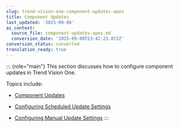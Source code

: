 ```yaml
---
slug: trend-vision-one-component-updates-apex
title: Component Updates
last_updated: '2025-09-08'
ai_context:
  source_file: component-updates-apex.md
  conversion_date: '2025-09-08T23:42:23.072Z'
conversion_status: converted
translation_ready: true
---
```


::: {role="main"}
This section discusses how to configure component updates in Trend Vision One.

Topics include:

- [Component Updates](component-updates.mdx)

- [Configuring Scheduled Update Settings](config-scheduled-update.mdx)

- [Configuring Manual Update Settings](manual-update-setting-saas.mdx)
:::
